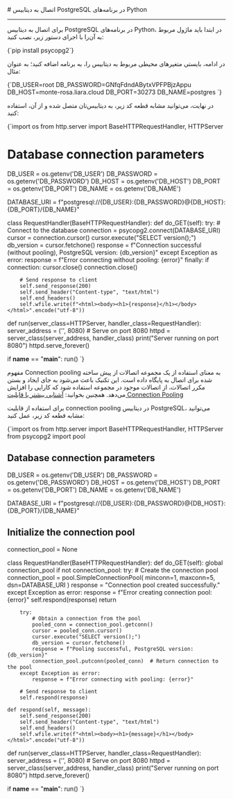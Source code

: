 

<Layout>
<Head>
<title>مستندات اتصال به دیتابیس‌ PostgreSQL در Python - لیارا</title>

<meta property="og:title" content="مستندات خدمات رایانش ابری لیارا" />
<meta property="og:description" content="مستندات مربوط به اتصال به دیتابیس PostgreSQL در پلتفرم Python در لیارا"  />
</Head>
# اتصال به دیتابیس PostgreSQL در برنامه‌های Python
<hr className="mb-2" />

برای اتصال به دیتابیس PostgreSQL در برنامه‌های Python، در ابتدا باید ماژول مربوط به آن‌را با اجرای دستور زیر، نصب کنید:

<div className="h-2" />
    <div dir='ltr'>
    <Highlight className="bash">
        {`pip install psycopg2`}
    </Highlight>
    </div>
<div className="h-2" />

در ادامه، بایستی متغیرهای محیطی مربوط به دیتابیس را، به برنامه اضافه کنید؛ به عنوان مثال: 

<div className="h-2" />
    <div dir='ltr'>
    <Highlight className="bash">
        {`DB_USER=root
DB_PASSWORD=GNfqFdndABytxVPFPBjzAppu
DB_HOST=monte-rosa.liara.cloud
DB_PORT=30273
DB_NAME=postgres
`}
    </Highlight>
    </div>
<div className="h-2" />

در نهایت، می‌توانید مشابه قطعه کد زیر، به دیتابیس‌تان متصل شده و از آن، استفاده کنید: 

<div className="h-2" />
    <div dir='ltr'>
    <Highlight className="python">
        {`import os
from http.server import BaseHTTPRequestHandler, HTTPServer

# Database connection parameters
DB_USER = os.getenv('DB_USER')
DB_PASSWORD = os.getenv('DB_PASSWORD')
DB_HOST = os.getenv('DB_HOST')
DB_PORT = os.getenv('DB_PORT')
DB_NAME = os.getenv('DB_NAME')

DATABASE_URI = f"postgresql://{DB_USER}:{DB_PASSWORD}@{DB_HOST}:{DB_PORT}/{DB_NAME}"

class RequestHandler(BaseHTTPRequestHandler):
    def do_GET(self):
        try:
            # Connect to the database
            connection = psycopg2.connect(DATABASE_URI)
            cursor = connection.cursor()
            cursor.execute("SELECT version();")
            db_version = cursor.fetchone()
            response = f"Connection successful (without pooling), PostgreSQL version: {db_version}"
        except Exception as error:
            response = f"Error connecting without pooling: {error}"
        finally:
            if connection:
                cursor.close()
                connection.close()

        # Send response to client
        self.send_response(200)
        self.send_header("Content-type", "text/html")
        self.end_headers()
        self.wfile.write(f"<html><body><h1>{response}</h1></body></html>".encode("utf-8"))

def run(server_class=HTTPServer, handler_class=RequestHandler):
    server_address = ('', 8080)  # Serve on port 8080
    httpd = server_class(server_address, handler_class)
    print("Server running on port 8080")
    httpd.serve_forever()

if __name__ == "__main__":
    run()
`}
    </Highlight>
    </div>
<div className="h-2" />


<Section id="connection-pooling" title="استفاده از Connection Pooling" />

مفهوم Connection pooling به معنای استفاده از یک مجموعه اتصالات از پیش ساخته شده برای اتصال به پایگاه داده است. این تکنیک باعث می‌شود به جای ایجاد و بستن مکرر اتصالات، از اتصالات موجود در مجموعه استفاده شود که کارایی را افزایش می‌دهد.
<Alert variant='success'>همچنین بخوانید: <a className="text-[#2196f3] " href="/dbaas/details/connection-pool">آشنایی بیشتر با قابلیت Connection Pooling</a></Alert>

برای استفاده از قابلیت connection pooling در دیتابیس PostgreSQL، 
می‌توانید مشابه قطعه کد زیر، عمل کنید:

<div className="h-2" />
  <div dir='ltr'>
  <Highlight className="python">
{`import os
from http.server import BaseHTTPRequestHandler, HTTPServer
from psycopg2 import pool

# Database connection parameters
DB_USER = os.getenv('DB_USER')
DB_PASSWORD = os.getenv('DB_PASSWORD')
DB_HOST = os.getenv('DB_HOST')
DB_PORT = os.getenv('DB_PORT')
DB_NAME = os.getenv('DB_NAME')

DATABASE_URI = f"postgresql://{DB_USER}:{DB_PASSWORD}@{DB_HOST}:{DB_PORT}/{DB_NAME}"

# Initialize the connection pool
connection_pool = None

class RequestHandler(BaseHTTPRequestHandler):
    def do_GET(self):
        global connection_pool
        if not connection_pool:
            try:
                # Create the connection pool
                connection_pool = pool.SimpleConnectionPool(
                    minconn=1, maxconn=5, dsn=DATABASE_URI
                )
                response = "Connection pool created successfully."
            except Exception as error:
                response = f"Error creating connection pool: {error}"
                self.respond(response)
                return

        try:
            # Obtain a connection from the pool
            pooled_conn = connection_pool.getconn()
            cursor = pooled_conn.cursor()
            cursor.execute("SELECT version();")
            db_version = cursor.fetchone()
            response = f"Pooling successful, PostgreSQL version: {db_version}"
            connection_pool.putconn(pooled_conn)  # Return connection to the pool
        except Exception as error:
            response = f"Error connecting with pooling: {error}"

        # Send response to client
        self.respond(response)

    def respond(self, message):
        self.send_response(200)
        self.send_header("Content-type", "text/html")
        self.end_headers()
        self.wfile.write(f"<html><body><h1>{message}</h1></body></html>".encode("utf-8"))

def run(server_class=HTTPServer, handler_class=RequestHandler):
    server_address = ('', 8080)  # Serve on port 8080
    httpd = server_class(server_address, handler_class)
    print("Server running on port 8080")
    httpd.serve_forever()

if __name__ == "__main__":
    run()
`}
  </Highlight>
  </div>
<div className="h-2" />

</Layout>